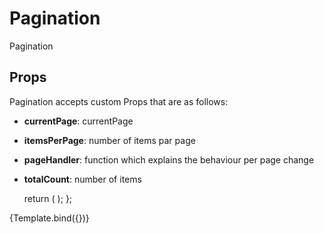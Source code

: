 
<Meta title="components/molecules/Pagination" decorators={[withDesign]} />

# Pagination

Pagination

## Props

Pagination accepts custom Props that are as follows:

- <b>currentPage</b>: currentPage
- <b>itemsPerPage</b>: number of items par page
- <b>pageHandler</b>: function which explains the behaviour per page change
- <b>totalCount</b>: number of items

  return (
    <Pagination itemsPerPage={args.itemsPerPage} totalCount={args.totalCount} />
  );
};

<Canvas>
  <Story
    name="Pagination"
    parameters={{
      design: {
        type: 'figma',
        url: '',
      },
    }}
    args={{
      itemsPerPage: 5,
      totalCount: 21,
      currentPage: 1,
    }}
  >
    {Template.bind({})}
  </Story>
</Canvas>

<ArgsTable of={Pagination} />
